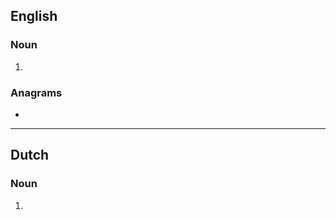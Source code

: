 ==English==

===Noun===
{{head|en|noun plural form}}

# {{plural of|emitter|lang=en}}

===Anagrams===
* {{l|en|termites}}

----

==Dutch==

===Noun===
{{head|nl|noun plural form}}

# {{nl-noun form of|pl|emitter}}